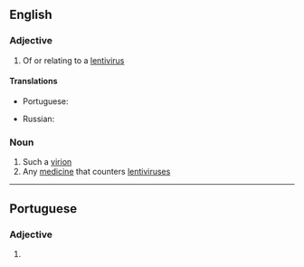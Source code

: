 ==English==

===Adjective===
{{en-adj|-}}

# {{lb|en|virology}} Of or relating to a [[lentivirus]]

====Translations====
{{trans-top}}
* Portuguese: {{t|pt|lentiviral}}
{{trans-mid}}
* Russian: {{t|ru|лентиви́русный|m}}
{{trans-bottom}}

===Noun===
{{en-noun}}

# Such a [[virion]]
# Any [[medicine]] that counters [[lentivirus]]es

----

==Portuguese==

===Adjective===
{{pt-adj|lentivira|l}}

# {{lb|pt|virology}} {{l|en|lentiviral}} {{gloss|of or relating to a lentivirus}}